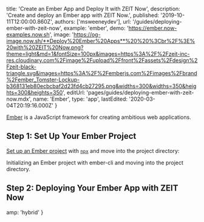 
  title: 'Create an Ember App and Deploy It with ZEIT Now',
  description: 'Create and deploy an Ember app with ZEIT Now.',
  published: '2019-10-11T12:00:00.860Z',
  authors: ['msweeneydev'],
  url: '/guides/deploying-ember-with-zeit-now',
  example: 'ember',
  demo: 'https://ember.now-examples.now.sh',
  image:
    'https://og-image.now.sh/**Deploy%20Ember%20Apps**%20%20%3Cbr%2F%3E%20with%20ZEIT%20Now.png?theme=light&md=1&fontSize=100px&images=https%3A%2F%2Fzeit-inc-res.cloudinary.com%2Fimage%2Fupload%2Ffront%2Fassets%2Fdesign%2Fzeit-black-triangle.svg&images=https%3A%2F%2Femberjs.com%2Fimages%2Fbrand%2Fember_Tomster-Lockup-b368131eb80ecbcbaf2d23fd4cb27295.png&widths=300&widths=350&heights=300&heights=350',
  editUrl: 'pages/guides/deploying-ember-with-zeit-now.mdx',
  name: 'Ember',
  type: 'app',
  lastEdited: '2020-03-04T20:19:16.000Z'
}

[Ember](https://emberjs.com/) is a JavaScript framework for creating ambitious web applications.

## Step 1: Set Up Your Ember Project

[Set up an Ember project](https://guides.emberjs.com/release/getting-started/quick-start/) with [`npx`](https://www.npmjs.com/package/npx) and move into the project directory:

<Snippet dark text="npx ember-cli new my-ember-project && cd my-ember-project" />
<Caption>Initializing an Ember project with <Link href="https://ember-cli.com/">ember-cli</Link> and moving into the project directory.</Caption>

## Step 2: Deploying Your Ember App with ZEIT Now

<DeploySection meta={meta} />


  amp: 'hybrid'
}
